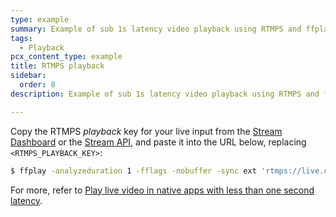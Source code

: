 ```yaml
---
type: example
summary: Example of sub 1s latency video playback using RTMPS and ffplay
tags:
  - Playback
pcx_content_type: example
title: RTMPS playback
sidebar:
  order: 8
description: Example of sub 1s latency video playback using RTMPS and ffplay

---
```



<Render file="prereqs_first_start_live_streaming" />

Copy the RTMPS *playback* key for your live input from the [Stream Dashboard](https://dash.cloudflare.com/?to=/:account/stream/inputs) or the [Stream API](/stream/stream-live/start-stream-live/#use-the-api), and paste it into the URL below, replacing `<RTMPS_PLAYBACK_KEY>`:

```sh title="RTMPS playback with ffplay"
$ ffplay -analyzeduration 1 -fflags -nobuffer -sync ext 'rtmps://live.cloudflare.com:443/live/<RTMPS_PLAYBACK_KEY>'
```

For more, refer to [Play live video in native apps with less than one second latency](/stream/viewing-videos/using-own-player/#play-live-video-in-native-apps-with-less-than-1-second-latency).
